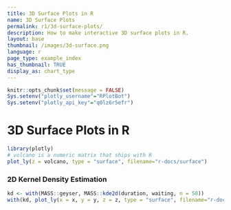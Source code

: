 ```yaml
---
title: 3D Surface Plots in R
name: 3D Surface Plots
permalink: r1/3d-surface-plots/
description: How to make interactive 3D surface plots in R.
layout: base
thumbnail: /images/3d-surface.png
language: r
page_type: example_index
has_thumbnail: TRUE
display_as: chart_type
---
```


```r
knitr::opts_chunk$set(message = FALSE)
Sys.setenv("plotly_username"="RPlotBot")
Sys.setenv("plotly_api_key"="q0lz6r5efr")
```
# 3D Surface Plots in R

```r


library(plotly)
# volcano is a numeric matrix that ships with R
plot_ly(z = volcano, type = "surface", filename="r-docs/surface")

```

### 2D Kernel Density Estimation

```r
kd <- with(MASS::geyser, MASS::kde2d(duration, waiting, n = 50))
with(kd, plot_ly(x = x, y = y, z = z, type = "surface", filename="r-docs/2d-density-surface"))
```
